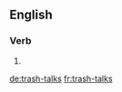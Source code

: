 ==English==

===Verb===
{{head|en}}

# {{en-third-person singular of|trash-talk}}

[[de:trash-talks]]
[[fr:trash-talks]]